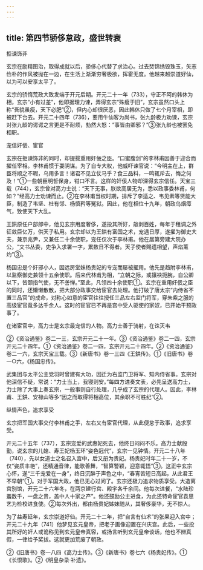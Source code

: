 ```yaml
---
---
---
```

title: 第四节骄侈怠政，盛世转衰
---



拒谏饰非

玄宗在励精图治，取得成就以后，骄侈心代替了求治心。过去焚锦绣毁珠玉，矢志俭朴的作风被抛在一边，在生活上渐渐穷奢极欲，挥霍无度。他越来越崇道好仙，以为可以安享太平了。

玄宗的骄惰荒政大致发端于开元后期。开元二十一年（733），守正不阿的韩休为相，玄宗“小有过差”，他即据理力谏，弄得玄宗“殊瘦于旧”，玄宗虽然口头上称“吾貌虽瘦，天下必肥”②，但内心却很厌恶，因此韩休只做了七个月宰相，即被赶下台去。开元二十四年（736），要用牛仙客为尚书，张九龄极力劝谏，玄宗对张九龄的谔谔之言更是不耐烦，勃然大怒：“事皆由卿邪？”③张九龄也被罢免相职。

宠信奸佞、宦官

玄宗在拒谏饰非的同时，却提拔重用奸佞之臣。“口蜜腹剑”的李林甫因善于迎合而擢任宰相。李林甫惯于耍阴谋。为了自专大权，他威吓谏官说：“今明主在上，群臣将顺之不暇，乌用多言！诸君不见立仗马乎？食三品料，一鸣辄斥去，悔之何及！”①一些朝臣明哲保身，钳口不言。这样的奸佞人物却深得玄宗信任。天宝三载（744），玄宗曾对高力士说：“天下无事，朕欲高居无为，悉以政事委林甫，何如？”经高力士劝谏而止。②在李林甫当权时期，排斥了李适之、韦见素等贤能大臣，制造了韦坚、杜有邻、杨慎矜等冤狱。因此，他在相位十九年，朝政乌烟瘴气，致使天下大乱。

王鉷原任户部郎中，他见玄宗用度奢侈，遂投其所好，敲剥百姓，每年于租调之外征敛巨亿万，供天子私用。玄宗却以为王鉷有富国之术，宠遇日厚，遂擢为御史大夫，兼京兆尹，又兼任二十余使职，宠任仅次于李林甫。他在居第旁建大院办公，“文书丛委，吏争入求署一字，累数日不得者。天子使者赐遗相望，声焰薰灼”③。

杨国忠是个奸邪小人，因远房堂妹杨贵妃的专宠而屡被擢用。他先是趋附李林甫，以监察御史兼领十五余使职。后来代林甫为相，“立朝之际，或攘袂扼腕，自公卿以下，皆颐指气使，无不詟惮。”至此，凡领四十余使职①。玄宗在重用奸佞之臣的同时，还懒懒散散，把大部分政事交给宦官去处理。他打破了唐太宗“内侍省不置三品官”的成命，对称心如意的宦官往往授任三品左右监门将军，穿朱紫之服的高级宦官竟多达千余人。这时的宦官已不再是宫中受人驱使的家奴，已开始干预政事了。

在诸宦官中，高力士是玄宗最宠信的人物。高力士善于骑射，在诛灭韦

②《资治通鉴》卷二一三，玄宗开元二十一年。③《资治通鉴》卷二一四，玄宗开元二十四年。①《资治通鉴》卷二一四，玄宗开元二十四年。②《资治通鉴》卷二一六，玄宗天宝三载。③《新唐书》卷一三四《王鉷传》。①《旧唐书》卷一○六，《杨国忠传》。

武集团与太平公主党羽时曾建有大功，因迁为右监门卫将军、知内侍省事。玄宗对他深信不疑，常说：“力士当上，我寝则安。”每四方进奏文表，必先呈送高力士，力士除了大事上奏玄宗，一般事则自行处理，几乎成了玄宗的代理人。因此，李林甫、王鉷、安禄山等多“因之而取得将相高位，其余职不可胜纪”②。

纵情声色，追求享受

玄宗把军国大事交付李林甫之手，左右又有宦官代理，从此便怠于政事，追求享受。

开元二十五年（737），玄宗宠爱的武惠妃死去，他终日闷闷不乐。高力士献殷勤，说玄宗的儿媳、寿王妃杨玉环“姿色冠代”，玄宗一见钟情。开元二十八年（740），先以女道士之名召入宫中，后又册为贵妃。杨贵妃时年二十一岁，不仅“姿质丰艳”，还精通音律，能歌善舞，“智算警颖，迎意辄悟”③。这正中玄宗心怀，遂“三千宠爱在一身”，终日沉醉于声色之中，“春宵苦短日高起，从此君王不早朝”①。对于军国大政，他已无心过问了。玄宗还极力追求物质享受。大造离宫别馆，开元二十六年冬，在两京建行宫、殿宇各千余间。他每次进餐，“水陆珍羞数千，一盘之贵，盖中人十家之产”。他还鼓励公主进食，为此还特命宦官袁思艺为检校进食使。②每次外出，都由杨贵妃姊妹随从，其奢侈豪华，无不惊人。

为了益寿延年，玄宗崇道好仙。开元二十二年，把“自言有仙术”的张果迎入宫中；开元二十九年（741）他梦见玄元皇帝，把老子画像迎置在兴庆宫。此后，一些投其所好的奸人或诡称见到玄元皇帝真容，或扬言听到玄元皇帝谈话，他也不辨真假，一律给予奖拔。这就更加荒废了朝政。

②《旧唐书》卷一八四《高力士传》。③《新唐书》卷七六《杨贵妃传》。①《长恨歌》。②《明皇杂录·补遗》。